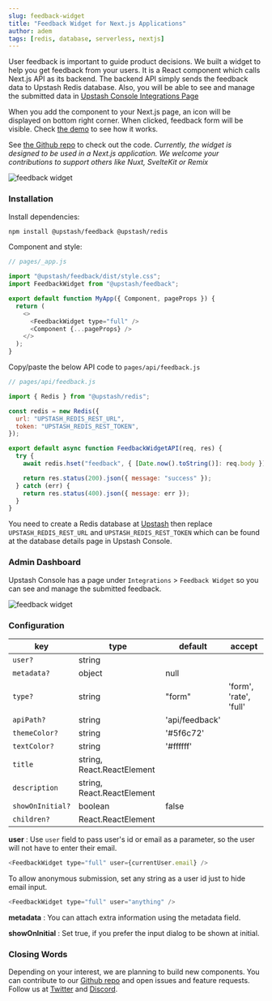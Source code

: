 ```yaml
---
slug: feedback-widget
title: "Feedback Widget for Next.js Applications"
author: adem
tags: [redis, database, serverless, nextjs]
---
```


User feedback is important to guide product decisions. We built a widget to help you get feedback from your users. It is a React component which calls Next.js API as its backend. The backend API simply sends the feedback data to Upstash Redis database. Also, you will be able to see and manage the submitted data in [Upstash Console Integrations Page](https://console.upstash.com/integration/feedback)

When you add the component to your Next.js page, an icon will be displayed on bottom right corner. When clicked, feedback form will be visible. Check [the demo](https://upstash-feedback-widget.vercel.app/) to see how it works.

See [the Github repo](https://github.com/upstash/feedback) to check out the code. _Currently, the widget is designed to be used in a Next.js application. We welcome your contributions to support others like Nuxt, SvelteKit or Remix_

![feedback widget](/blog/feedback/f1.png)

### Installation

Install dependencies:

```bash
npm install @upstash/feedback @upstash/redis
```

Component and style:

```js
// pages/_app.js

import "@upstash/feedback/dist/style.css";
import FeedbackWidget from "@upstash/feedback";

export default function MyApp({ Component, pageProps }) {
  return (
    <>
      <FeedbackWidget type="full" />
      <Component {...pageProps} />
    </>
  );
}
```

Copy/paste the below API code to `pages/api/feedback.js`

```javascript
// pages/api/feedback.js

import { Redis } from "@upstash/redis";

const redis = new Redis({
  url: "UPSTASH_REDIS_REST_URL",
  token: "UPSTASH_REDIS_REST_TOKEN",
});

export default async function FeedbackWidgetAPI(req, res) {
  try {
    await redis.hset("feedback", { [Date.now().toString()]: req.body });

    return res.status(200).json({ message: "success" });
  } catch (err) {
    return res.status(400).json({ message: err });
  }
}
```

You need to create a Redis database at [Upstash](https://console.upstash.com) then replace `UPSTASH_REDIS_REST_URL` and `UPSTASH_REDIS_REST_TOKEN` which can be found at the database details page in Upstash Console.

### Admin Dashboard

Upstash Console has a page under `Integrations` > `Feedback Widget` so you can see and manage the submitted feedback.

![feedback widget](/blog/feedback/f2.png)

### Configuration

| key              | type                       | default        | accept                 |
| ---------------- | -------------------------- | -------------- | ---------------------- |
| `user?`          | string                     |                |                        |
| `metadata?`      | object                     | null           |                        |
| `type?`          | string                     | "form"         | 'form', 'rate', 'full' |
| `apiPath?`       | string                     | 'api/feedback' |                        |
| `themeColor?`    | string                     | '#5f6c72'      |                        |
| `textColor?`     | string                     | '#ffffff'      |                        |
| `title`          | string, React.ReactElement |                |                        |
| `description`    | string, React.ReactElement |                |                        |
| `showOnInitial?` | boolean                    | false          |                        |
| `children?`      | React.ReactElement         |                |                        |

**user** : Use `user` field to pass user's id or email as a parameter, so the user will not have to enter their email.

```javascript
<FeedbackWidget type="full" user={currentUser.email} />
```

To allow anonymous submission, set any string as a user id just to hide email input.

```javascript
<FeedbackWidget type="full" user="anything" />
```

**metadata** : You can attach extra information using the metadata field.

**showOnInitial** : Set true, if you prefer the input dialog to be shown at initial.

### Closing Words

Depending on your interest, we are planning to build new components. You can contribute to our [Github repo](https://github.com/upstash/feedback) and open issues and feature requests. Follow us at [Twitter](https://twitter.com/upstash) and [Discord](https://discord.gg/w9SenAtbme).
